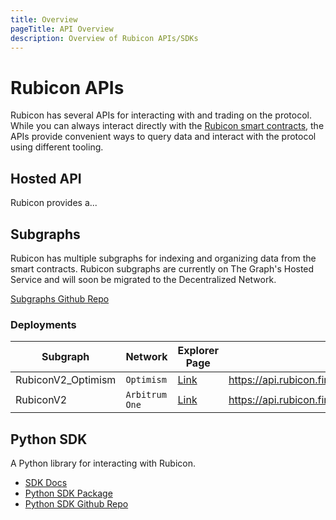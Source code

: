 ```yaml
---
title: Overview
pageTitle: API Overview
description: Overview of Rubicon APIs/SDKs
---
```


# Rubicon APIs

Rubicon has several APIs for interacting with and trading on the protocol. While you can always interact directly with the [Rubicon smart contracts](/protocol/deployments), the APIs provide convenient ways to query data and interact with the protocol using different tooling.

## Hosted API

Rubicon provides a...

## Subgraphs

Rubicon has multiple subgraphs for indexing and organizing data from the smart contracts. Rubicon subgraphs are currently on The Graph's Hosted Service and will soon be migrated to the Decentralized Network.

[Subgraphs Github Repo](https://github.com/RubiconDeFi/rubi-subgraphs/)

### Deployments

| Subgraph            | Network        | Explorer Page                                                                                | GraphQL Endpoint                                                          |               
|---------------------|----------------|----------------------------------------------------------------------------------------------|---------------------------------------------------------------------------|
| RubiconV2_Optimism  | `Optimism`     | [Link](https://api.thegraph.com/subgraphs/name/denverbaumgartner/rubiconv2-optimism-mainnet) | https://api.rubicon.finance/subgraphs/name/RubiconV2_Optimism_Mainnet_Dev |
| RubiconV2           | `Arbitrum One` | [Link](https://api.thegraph.com/subgraphs/name/denverbaumgartner/rubiconv2-arbitrum-one)     | https://api.rubicon.finance/subgraphs/name/RubiconV2_Arbitrum_One         |

## Python SDK

A Python library for interacting with Rubicon.

- [SDK Docs](https://rubi.readthedocs.io/en/latest/) 
- [Python SDK Package](https://pypi.org/project/rubi/)
- [Python SDK Github Repo](https://github.com/RubiconDeFi/rubi-py)
